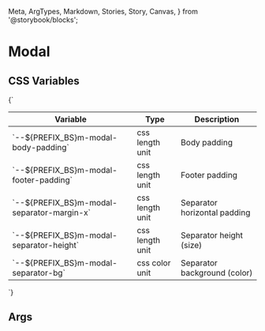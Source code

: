  Meta,
  ArgTypes,
  Markdown,
  Stories, Story, Canvas,
} from '@storybook/blocks';


# Modal

## CSS Variables
<Markdown>
  {`

  | Variable                                       | Type              | Description                                 |
  |------------------------------------------------|-------------------|---------------------------------------------|
  | \`--${PREFIX_BS}m-modal-body-padding\`         | css length unit   | Body padding                                |
  | \`--${PREFIX_BS}m-modal-footer-padding\`       | css length unit   | Footer padding                              |
  | \`--${PREFIX_BS}m-modal-separator-margin-x\`   | css length unit   | Separator horizontal padding                |
  | \`--${PREFIX_BS}m-modal-separator-height\`     | css length unit   | Separator height (size)                     |
  | \`--${PREFIX_BS}m-modal-separator-bg\`         | css color unit    | Separator background (color)                |

  `}
</Markdown>

## Args
<Meta of={MModalStories} />

<ArgTypes of={MModalStories} />

<Stories />


